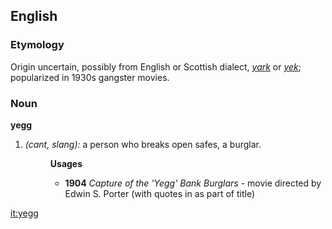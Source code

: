 ==English==

===Etymology===
Origin uncertain, possibly from English or Scottish dialect, ''[[yark]]'' or ''[[yek]]''; popularized in 1930s gangster movies.
===Noun===
'''yegg'''

#''(cant, slang):'' a person who breaks open safes, a burglar.
#:'''Usages'''
#:*'''1904''' ''Capture of the 'Yegg' Bank Burglars'' - movie directed by Edwin S. Porter (with quotes in as part of title) 

[[it:yegg]]